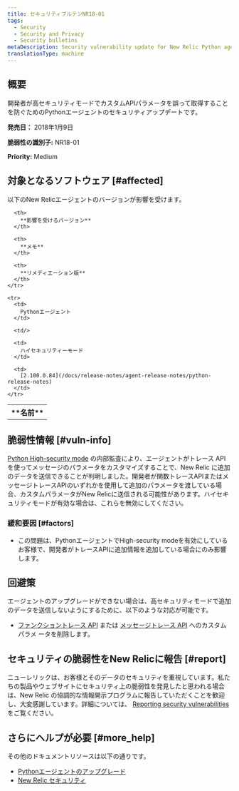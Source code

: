 ```yaml
---
title: セキュリティブルテンNR18-01
tags:
  - Security
  - Security and Privacy
  - Security bulletins
metaDescription: Security vulnerability update for New Relic Python agent.
translationType: machine
---
```


## 概要

開発者が高セキュリティモードでカスタムAPIパラメータを誤って取得することを防ぐためのPythonエージェントのセキュリティアップデートです。

**発売日：** 2018年1月9日

**脆弱性の識別子:** NR18-01

**Priority:** Medium

## 対象となるソフトウェア [#affected]

以下のNew Relicエージェントのバージョンが影響を受けます。

<table>
  <tbody>
    <tr>
      <th>
        **名前**
      </th>

      <th>
        **影響を受けるバージョン**
      </th>

      <th>
        **メモ**
      </th>

      <th>
        **リメディエーション版**
      </th>
    </tr>

    <tr>
      <td>
        Pythonエージェント
      </td>

      <td/>

      <td>
        ハイセキュリティーモード
      </td>

      <td>
        [2.100.0.84](/docs/release-notes/agent-release-notes/python-release-notes)
      </td>
    </tr>
  </tbody>
</table>

## 脆弱性情報 [#vuln-info]

[Python High-security mode](/docs/agents/python-agent/configuration/python-agent-configuration#high_security) の内部監査により、エージェントがトレース API を使ってメッセージのパラメータをカスタマイズすることで、New Relic に追加のデータを送信できることが判明しました。開発者が関数トレースAPIまたはメッセージトレースAPIのいずれかを使用して追加のパラメータを渡している場合、カスタムパラメータがNew Relicに送信される可能性があります。ハイセキュリティモードが有効な場合は、これらを無効にしてください。

### 緩和要因 [#factors]

* この問題は、PythonエージェントでHigh-security modeを有効にしているお客様で、開発者がトレースAPIに追加情報を追加している場合にのみ影響します。

## 回避策

エージェントのアップグレードができない場合は、高セキュリティモードで追加のデータを送信しないようにするために、以下のような対応が可能です。

* [ファンクショントレース API](/docs/agents/python-agent/python-agent-api/function_trace) または [メッセージトレース API](/docs/agents/python-agent/python-agent-api/message-trace) へのカスタムパラメ ータを削除します。

## セキュリティの脆弱性をNew Relicに報告 [#report]

ニューレリックは、お客様とそのデータのセキュリティを重視しています。私たちの製品やウェブサイトにセキュリティ上の脆弱性を発見したと思われる場合は、New Relic の協調的な情報開示プログラムに報告していただくことを歓迎し、大変感謝しています。詳細については、 [Reporting security vulnerabilities](/docs/security/new-relic-security/data-privacy/reporting-security-vulnerabilities) をご覧ください。

## さらにヘルプが必要 [#more_help]

その他のドキュメントリソースは以下の通りです。

* [Pythonエージェントのアップグレード](/docs/agents/python-agent/installation-configuration/upgrade-python-agent)
* [New Relic セキュリティ](https://newrelic.com/security)